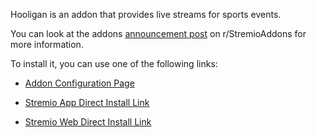 Hooligan is an addon that provides live streams for sports events. 

You can look at the addons [announcement post](https://www.reddit.com/r/StremioAddons/comments/1f0vjc8/new_addon_hooligan_v0015_beta_formula1_soccer_mlb/) on r/StremioAddons for more information.

To install it, you can use one of the following links:

- [Addon Configuration Page](https://docker-hooligan.onrender.com/)

- [Stremio App Direct Install Link](stremio://docker-hooligan.onrender.com/manifest.json)

- [Stremio Web Direct Install Link](https://web.stremio.com/#/addons?addon=https://docker-hooligan.onrender.com/manifest.json)
